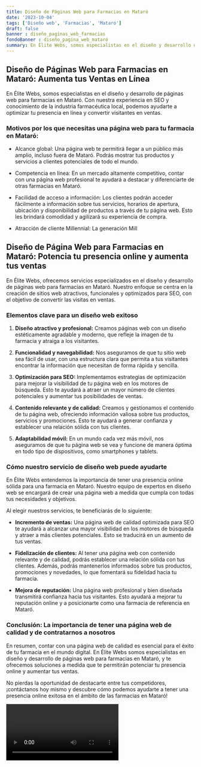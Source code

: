 ```yaml
---
title: Diseño de Páginas Web para Farmacias en Mataró
date: '2023-10-04'
tags: ['Diseño web', 'Farmacias', 'Mataró']
draft: false
banner : diseño_paginas_web_farmacias
fondoBanner : diseño_pagina_web_mataró
summary: En Élite Webs, somos especialistas en el diseño y desarrollo de páginas web para farmacias en Mataró. Con nuestra experiencia en SEO y conocimiento de la industria farmacéutica local, podemos ayudarte a optimizar tu presencia en línea y convertir visitantes en ventas.
---
```


## Diseño de Páginas Web para Farmacias en Mataró: Aumenta tus Ventas en Línea

En Élite Webs, somos especialistas en el diseño y desarrollo de páginas web para farmacias en Mataró. Con nuestra experiencia en SEO y conocimiento de la industria farmacéutica local, podemos ayudarte a optimizar tu presencia en línea y convertir visitantes en ventas.

### Motivos por los que necesitas una página web para tu farmacia en Mataró:

- Alcance global: Una página web te permitirá llegar a un público más amplio, incluso fuera de Mataró. Podrás mostrar tus productos y servicios a clientes potenciales de todo el mundo.

- Competencia en línea: En un mercado altamente competitivo, contar con una página web profesional te ayudará a destacar y diferenciarte de otras farmacias en Mataró. 

- Facilidad de acceso a información: Los clientes podrán acceder fácilmente a información sobre tus servicios, horarios de apertura, ubicación y disponibilidad de productos a través de tu página web. Esto les brindará comodidad y agilizará su experiencia de compra.

- Atracción de cliente Millennial: La generación Mill

<GifSeo />

<Cta />

## Diseño de Página Web para Farmacias en Mataró: Potencia tu presencia online y aumenta tus ventas

En Élite Webs, ofrecemos servicios especializados en el diseño y desarrollo de páginas web para farmacias en Mataró. Nuestro enfoque se centra en la creación de sitios web atractivos, funcionales y optimizados para SEO, con el objetivo de convertir las visitas en ventas.

### Elementos clave para un diseño web exitoso

1. **Diseño atractivo y profesional:** Creamos páginas web con un diseño estéticamente agradable y moderno, que refleje la imagen de tu farmacia y atraiga a los visitantes.

2. **Funcionalidad y navegabilidad:** Nos aseguramos de que tu sitio web sea fácil de usar, con una estructura clara que permita a tus visitantes encontrar la información que necesitan de forma rápida y sencilla.

3. **Optimización para SEO:** Implementamos estrategias de optimización para mejorar la visibilidad de tu página web en los motores de búsqueda. Esto te ayudará a atraer un mayor número de clientes potenciales y aumentar tus posibilidades de ventas.

4. **Contenido relevante y de calidad:** Creamos y gestionamos el contenido de tu página web, ofreciendo información valiosa sobre tus productos, servicios y promociones. Esto te ayudará a generar confianza y establecer una relación sólida con tus clientes.

5. **Adaptabilidad móvil:** En un mundo cada vez más móvil, nos aseguramos de que tu página web se vea y funcione de manera óptima en todo tipo de dispositivos, como smartphones y tablets.

### Cómo nuestro servicio de diseño web puede ayudarte

En Élite Webs entendemos la importancia de tener una presencia online sólida para una farmacia en Mataró. Nuestro equipo de expertos en diseño web se encargará de crear una página web a medida que cumpla con todas tus necesidades y objetivos.

Al elegir nuestros servicios, te beneficiarás de lo siguiente:

- **Incremento de ventas:** Una página web de calidad optimizada para SEO te ayudará a alcanzar una mayor visibilidad en los motores de búsqueda y atraer a más clientes potenciales. Esto se traducirá en un aumento de tus ventas.

- **Fidelización de clientes:** Al tener una página web con contenido relevante y de calidad, podrás establecer una relación sólida con tus clientes. Además, podrás mantenerlos informados sobre tus productos, promociones y novedades, lo que fomentará su fidelidad hacia tu farmacia.

- **Mejora de reputación:** Una página web profesional y bien diseñada transmitirá confianza hacia tus visitantes. Esto ayudará a mejorar tu reputación online y a posicionarte como una farmacia de referencia en Mataró.

### Conclusión: La importancia de tener una página web de calidad y de contratarnos a nosotros

En resumen, contar con una página web de calidad es esencial para el éxito de tu farmacia en el mundo digital. En Élite Webs somos especialistas en diseño y desarrollo de páginas web para farmacias en Mataró, y te ofrecemos soluciones a medida que te permitirán potenciar tu presencia online y aumentar tus ventas.

No pierdas la oportunidad de destacarte entre tus competidores, ¡contáctanos hoy mismo y descubre cómo podemos ayudarte a tener una presencia online exitosa en el ámbito de las farmacias en Mataró!

<Video />

<CtaBot job='Farmacias' city='Mataró'/>

<Gmaps query='Mataró+españa+maps' />